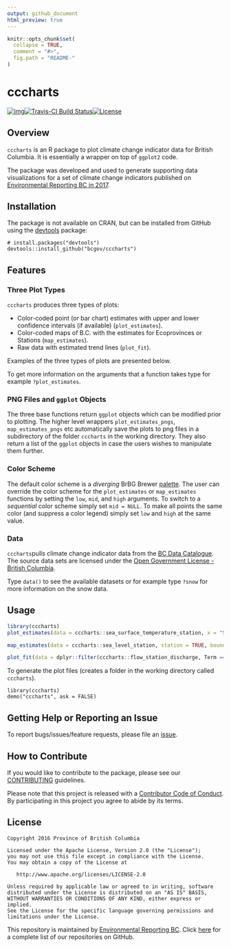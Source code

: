 ```yaml
---
output: github_document
html_preview: true
---
```


<!-- README.md is generated from README.Rmd. Please edit that file -->

```r
knitr::opts_chunk$set(
  collapse = TRUE,
  comment = "#>",
  fig.path = "README-"
)
```

# cccharts

[![img](https://img.shields.io/badge/Lifecycle-Retired-d45500)](https://github.com/bcgov/repomountie/blob/master/doc/lifecycle-badges.md)[![Travis-CI Build Status](https://travis-ci.org/bcgov/cccharts.svg?branch=master)](https://travis-ci.org/bcgov/cccharts)[![License](https://img.shields.io/badge/License-Apache%202.0-blue.svg)](https://opensource.org/licenses/Apache-2.0)


## Overview

`cccharts` is an R package to plot climate change indicator data for British Columbia.
It is essentially a wrapper on top of `ggplot2` code.

The package was developed and used to generate supporting data visualizations for a set of climate change indicators published on [Environmental Reporting BC in 2017](https://www2.gov.bc.ca/gov/content/environment/research-monitoring-reporting/reporting/environmental-reporting-bc/climate-change-indicators).

## Installation

The package is not available on CRAN, but can be installed from GitHub using the [devtools](https://github.com/hadley/devtools) package: 
```
# install.packages("devtools")
devtools::install_github("bcgov/cccharts")
```

## Features

### Three Plot Types

`cccharts` produces three types of plots:

- Color-coded point (or bar chart) estimates with upper and lower confidence intervals (if available) (`plot_estimates`).
- Color-coded maps of B.C. with the estimates for Ecoprovinces or Stations (`map_estimates`).
- Raw data with estimated trend lines (`plot_fit`).

Examples of the three types of plots are presented below.

To get more information on the arguments that a function takes type for example `?plot_estimates`.

### PNG Files and `ggplot` Objects

The three base functions return `ggplot` objects which can be modified prior to plotting.
The higher level wrappers `plot_estimates_pngs`, `map_estimates_pngs` etc
automatically save the plots to png files in a subdirectory of the folder `cccharts` in
the working directory. 
They also return a list of the `ggplot` objects in case the users wishes to manipulate them further.

### Color Scheme

The default color scheme is a *diverging* BrBG Brewer [palette](http://colorbrewer2.org/#type=diverging&scheme=BrBG&n=11).
The user can override the color scheme for the `plot_estimates` or `map_estimates` functions by setting the `low`, `mid`, and `high` arguments.
To switch to a *sequential* color scheme simply set `mid = NULL`.
To make all points the same color (and suppress a color legend) simply set `low` and `high` at the same value.

### Data

`cccharts`pulls climate change indicator data from the [BC Data Catalogue ](https://catalogue.data.gov.bc.ca/dataset?download_audience=Public). The source data sets are licensed under the [Open Government License - British Columbia](http://www2.gov.bc.ca/gov/content?id=A519A56BC2BF44E4A008B33FCF527F61).

Type `data()` to see the available datasets or for example type `?snow`
for more information on the snow data.

## Usage

```r
library(cccharts)
plot_estimates(data = cccharts::sea_surface_temperature_station, x = "Season", facet = "Station")
```

```r
map_estimates(data = cccharts::sea_level_station, station = TRUE, bounds = c(0.1,0.7,0,0.55))
```

```r
plot_fit(data = dplyr::filter(cccharts::flow_station_discharge, Term == "Medium", Statistic == "Mean", Season == "Annual"), observed = cccharts::flow_station_discharge_observed, free_y = TRUE, facet = "Station")
```

To generate the plot files (creates a folder in the working directory called `cccharts`).
```
library(cccharts)
demo("cccharts", ask = FALSE)
```

## Getting Help or Reporting an Issue

To report bugs/issues/feature requests, please file an [issue](https://github.com/bcgov/rcaaqs/issues/).

## How to Contribute

If you would like to contribute to the package, please see our [CONTRIBUTING](CONTRIBUTING.md) guidelines.

Please note that this project is released with a [Contributor Code of Conduct](CODE_OF_CONDUCT.md). By participating in this project you agree to abide by its terms.


## License

    Copyright 2016 Province of British Columbia

    Licensed under the Apache License, Version 2.0 (the "License");
    you may not use this file except in compliance with the License.
    You may obtain a copy of the License at 

       http://www.apache.org/licenses/LICENSE-2.0

    Unless required by applicable law or agreed to in writing, software
    distributed under the License is distributed on an "AS IS" BASIS,
    WITHOUT WARRANTIES OR CONDITIONS OF ANY KIND, either express or implied.
    See the License for the specific language governing permissions and
    limitations under the License.


This repository is maintained by [Environmental Reporting BC](http://www2.gov.bc.ca/gov/content?id=FF80E0B985F245CEA62808414D78C41B). Click [here](https://github.com/bcgov/EnvReportBC) for a complete list of our repositories on GitHub.

